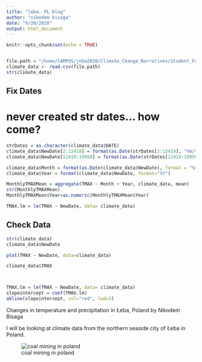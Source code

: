 ```yaml
---
title: "leba, PL blog"
author: "nikodem bisaga"
date: "9/20/2020"
output: html_document
---
```


```r
knitr::opts_chunk$set(echo = TRUE)
```

```r
```

```r
file.path = "/home/CAMPUS/jnba2020/Climate_Change_Narratives/Student_Folders/Bisaga/leba, poland data.csv"
climate_data <- read.csv(file.path)
str(climate_data)


```

## Fix Dates

# never created str dates... how come?

```r

strDates = as.character(climate_data$DATE) 
climate_data$NewDate[2:12418] = format(as.Date(strDates[2:12418], "%m/%d/%y"), "19%y-%m-%d") 
climate_data$NewDate[12419:19950] = format(as.Date(strDates[12419:19950], "%m/%d/%y"),"20%y-%m-%d")

climate_data$Month = format(as.Date(climate_data$NewDate), format = "%m")
climate_data$Year = format(climate_data$NewDate, format="%Y")

MonthlyTMAXMean = aggregate(TMAX ~ Month + Year, climate_data, mean)
str(MonthlyTMAXMean)
MonthlyTMAXMean$Year=as.numeric(MonthlyTMAXMean$Year)

TMAX.lm = lm(TMAX ~ NewDate, data= climate_data)
```

## Check Data

```r
str(climate_data)
climate_data$NewDate
```

```r
plot(TMAX ~ NewDate, data=climate_data)

climate_data$TMAX



TMAX.lm = lm(TMAX ~ NewDate, data= climate_data)
slopeintercept = coef(TMAX.lm)
abline(slopeintercept, col="red", lwd=3)

```

Changes in temperature and precipitation in Łeba, Poland
by Nikodem Bisaga

I will be looking at climate data from the northern seaside city of Łeba in Poland. 

![coal mining in poland](coal mining in poland.jpeg)











